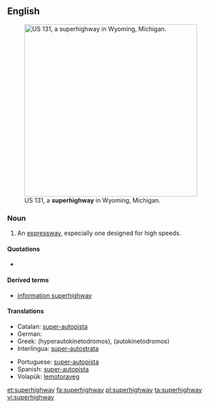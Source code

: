 ==English==

[[File:US 131, M-6, 68th St interchange.jpg|thumb|400px|right|US&nbsp;131, a '''superhighway''' in Wyoming, Michigan.]]

===Noun===
{{en-noun}}

# {{US}} An [[expressway]], especially one designed for high speeds.

====Quotations====
* {{seeCites}}

====Derived terms====
* [[information superhighway]]

====Translations====
{{trans-top|US An expressway especially one designed for high speeds}}
* Catalan: [[super-autopista]]
* German: {{t+|de|Autobahn}}
* Greek: (hyperautokinetodromos), (autokinetodromos)
* Interlingua: [[super-autostrata]]
{{trans-mid}}
* Portuguese: [[super-autopista]]
* Spanish: [[super-autopista]]
* Volapük: [[lemotoraveg]]
{{trans-bottom}}

[[et:superhighway]]
[[fa:superhighway]]
[[pl:superhighway]]
[[ta:superhighway]]
[[vi:superhighway]]
